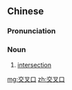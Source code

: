 ==Chinese==
{{zh-forms|type=21}}

===Pronunciation===
{{zh-pron
|m=jiāochākǒu
|c=gaau1 caa1 hau2
|cat=n
}}

===Noun===
{{zh-noun}}

# [[intersection]] {{gloss|point where two lines cross}}

[[mg:交叉口]]
[[zh:交叉口]]